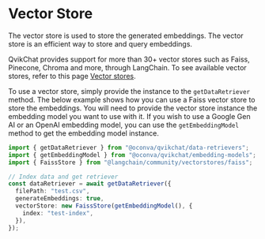 # Vector Store

The vector store is used to store the generated embeddings. The vector store is an efficient way to store and query embeddings.

QvikChat provides support for more than 30+ vector stores such as Faiss, Pinecone, Chroma and more, through LangChain. To see available vector stores, refer to this page [Vector stores](https://js.langchain.com/v0.2/docs/integrations/vectorstores).

To use a vector store, simply provide the instance to the `getDataRetriever` method. The below example shows how you can use a Faiss vector store to store the embeddings. You will need to provide the vector store instance the embedding model you want to use with it. If you wish to use a Google Gen AI or an OpenAI embedding model, you can use the `getEmbeddingModel` method to get the embedding model instance.

```typescript copy
import { getDataRetriever } from "@oconva/qvikchat/data-retrievers";
import { getEmbeddingModel } from "@oconva/qvikchat/embedding-models";
import { FaissStore } from "@langchain/community/vectorstores/faiss";

// Index data and get retriever
const dataRetriever = await getDataRetriever({
  filePath: "test.csv",
  generateEmbeddings: true,
  vectorStore: new FaissStore(getEmbeddingModel(), {
    index: "test-index",
  }),
});
```
